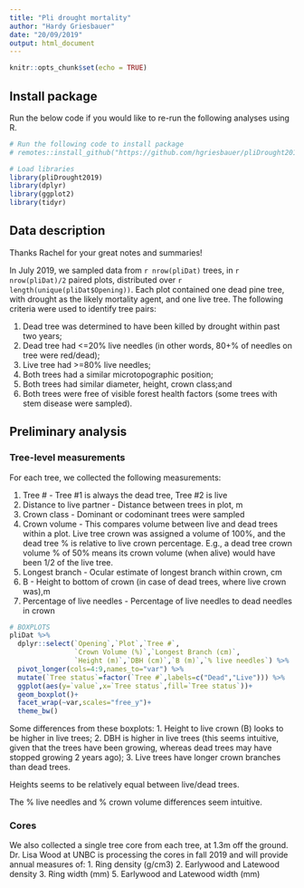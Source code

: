 ```yaml
---
title: "Pli drought mortality"
author: "Hardy Griesbauer"
date: "20/09/2019"
output: html_document
---
```


```r
knitr::opts_chunk$set(echo = TRUE)

```

## Install package

Run the below code if you would like to re-run the following analyses using R.

```r

# Run the following code to install package 
# remotes::install_github("https://github.com/hgriesbauer/pliDrought2019")

# Load libraries
library(pliDrought2019)
library(dplyr)
library(ggplot2)
library(tidyr)

```

## Data description

Thanks Rachel for your great notes and summaries!

In July 2019, we sampled data from `r nrow(pliDat)` trees, in `r nrow(pliDat)/2` paired plots, distributed over `r length(unique(pliDat$Opening))`.  Each plot contained one dead pine tree, with drought as the likely mortality agent, and one live tree.  The following criteria were used to identify tree pairs:

1. Dead tree was determined to have been killed by drought within past two years;
2. Dead tree had <=20% live needles (in other words, 80+% of needles on tree were red/dead);
3. Live tree had >=80% live needles;
4. Both trees had a similar microtopographic position;
5. Both trees had similar diameter, height, crown class;and
6. Both trees were free of visible forest health factors (some trees with stem disease were sampled).

## Preliminary analysis

### Tree-level measurements
For each tree, we collected the following measurements:

1. Tree # - Tree #1 is always the dead tree, Tree #2 is live
2. Distance to live partner - Distance between trees in plot, m
3. Crown class - Dominant or codominant trees were sampled
4. Crown volume - This compares volume between live and dead trees within a plot.  Live tree crown was assigned a volume of 100%, and the dead tree % is relative to live crown percentage.  E.g., a dead tree crown volume % of 50% means its crown volume (when alive) would have been 1/2 of the live tree.
5. Longest branch - Ocular estimate of longest branch within crown, cm
6. B - Height to bottom of crown (in case of dead trees, where live crown was),m
7. Percentage of live needles - Percentage of live needles to dead needles in crown

```r

# BOXPLOTS
pliDat %>% 
  dplyr::select(`Opening`,`Plot`,`Tree #`,
                `Crown Volume (%)`,`Longest Branch (cm)`,
                `Height (m)`,`DBH (cm)`,`B (m)`,`% live needles`) %>% 
  pivot_longer(cols=4:9,names_to="var") %>% 
  mutate(`Tree status`=factor(`Tree #`,labels=c("Dead","Live"))) %>% 
  ggplot(aes(y=`value`,x=`Tree status`,fill=`Tree status`))+
  geom_boxplot()+
  facet_wrap(~var,scales="free_y")+
  theme_bw()

```

Some differences from these boxplots:
1. Height to live crown (B) looks to be higher in live trees;
2. DBH is higher in live trees (this seems intuitive, given that the trees have been growing, whereas dead trees may have stopped growing 2 years ago);
3. Live trees have longer crown branches than dead trees.

Heights seems to be relatively equal between live/dead trees.

The % live needles and % crown volume differences seem intuitive.


### Cores
We also collected a single tree core from each tree, at 1.3m off the ground.  Dr. Lisa Wood at UNBC is processing the cores in fall 2019 and will provide annual measures of:
1. Ring density (g/cm3)
2. Earlywood and Latewood density
3. Ring width (mm)
5. Earlywood and Latewood width (mm)


